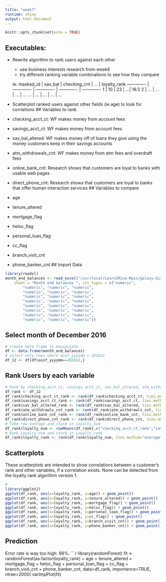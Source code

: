```yaml
---
title: "week7"
runtime: shiny
output: html_document
---
```


```r
knitr::opts_chunk$set(echo = TRUE)
```
## Executables: 
* Rewrite algorithm to rank users against each other
    + use business interests research from week6
    + try different ranking variable combinations to see how they compare
    
    ie:
    masked_id  | sav_bal | checking_cnt | ... | loyalty_rank 
    ------------- | ------------- | ------------- | ------------- | -------------
    1  | 10 | 23 | ...| 16.5
    2  | ... | ... | ... | ...
    ... | ... | ... | ... | ...
    
* Scatterplot ranked users against other fields (ie.age) to look for corrlations 
## Variables to rank
* checking_acct_ct: WF makes money from account fees
* savings_acct_ct: WF makes money from account fees
* sav_bal_altered: WF makes money off of loans they give using the money customers keep in their savings accounts 
* atm_withdrawals_cnt: WF makes money from atm fees and overdraft fees
* online_bank_cnt: Research shows that customers are loyal to banks with usable web pages
* direct_phone_cnt: Research shows that customers are loyal to banks that offer human interaction services
## Variables to compare
* age
* tenure_altered
* mortgage_flag
* heloc_flag
* personal_loan_flag
* cc_flag
* branch_visit_cnt
* phone_banker_cnt
## Import Data
```r
library(readxl)
month_end_balances <- read_excel("/usr/local/Learn2Mine-Main/galaxy-dist/lesson_datasets/Fake+Data+and+Metadata+-+Final+no+pass.xlsx", 
    sheet = "Month end balances ", col_types = c("numeric", 
        "numeric", "numeric", "numeric", 
        "numeric", "numeric", "numeric", 
        "numeric", "numeric", "numeric", 
        "numeric", "numeric", "numeric", 
        "numeric", "numeric", "numeric", 
        "numeric", "numeric", "numeric", 
        "numeric", "numeric", "numeric", 
        "numeric", "numeric", "numeric"))
```
## Select month of December 2016
```r
# create data frame to manipulate
df <- data.frame(month_end_balances)
# select only rows where asof_yyyymm = 201612
df_12 <- df[df$asof_yyyymm==201612,]
```
## Rank Users by each variable
```r
# Rank by checking_acct_ct, savings_acct_ct, sav_bal_altered, atm_withdrawls_cnt, online_bank_cnt, direct_phone_cnt
df_rank <- df_12
df_rank$checking_acct_ct_rank <- rank(df_rank$checking_acct_ct, ties.method= "average")
df_rank$savings_acct_ct_rank <- rank(df_rank$savings_acct_ct, ties.method= "average")
df_rank$sav_bal_altered_rank <- rank(df_rank$sav_bal_altered, ties.method= "average")
df_rank$atm_withdrawls_cnt_rank <- rank(df_rank$atm_withdrawls_cnt, ties.method= "average")
df_rank$online_bank_cnt_rank <- rank(df_rank$online_bank_cnt, ties.method= "average")
df_rank$direct_phone_cnt_rank <- rank(df_rank$direct_phone_cnt, ties.method= "average")
# Take row average and store in Loyalty_num
df_rank$loyalty_num <- rowMeans(df_rank[,c("checking_acct_ct_rank","savings_acct_ct_rank","sav_bal_altered_rank","atm_withdrawls_cnt_rank","online_bank_cnt_rank","direct_phone_cnt_rank")])
# Rank Loyalty_num and store in Loyalty_rank
df_rank$loyalty_rank <- rank(df_rank$loyalty_num, ties.method="average")
```
## Scatterplots
These scatterplots are intended to show correlations between a customer's rank and other variables, if a correlation exists. None can be detected from the loyalty rank algorithm version 1.
```r
#
library(ggplot2)
ggplot(df_rank, aes(x=loyalty_rank, y=age)) + geom_point()
ggplot(df_rank, aes(x=loyalty_rank, y=tenure_altered)) + geom_point()
ggplot(df_rank, aes(x=loyalty_rank, y=mortgage_flag)) + geom_point()
ggplot(df_rank, aes(x=loyalty_rank, y=heloc_flag)) + geom_point()
ggplot(df_rank, aes(x=loyalty_rank, y=personal_loan_flag)) + geom_point()
ggplot(df_rank, aes(x=loyalty_rank, y=cc_flag)) + geom_point()
ggplot(df_rank, aes(x=loyalty_rank, y=branch_visit_cnt)) + geom_point()
ggplot(df_rank, aes(x=loyalty_rank, y=phone_banker_cnt)) + geom_point()
```
## Prediction
Error rate is way too high: 98%.
```r
library(randomForest)
fit <- randomForest(as.factor(loyalty_rank) ~ age + tenure_altered + mortgage_flag + heloc_flag + personal_loan_flag + cc_flag + branch_visit_cnt + phone_banker_cnt,
                      data=df_rank, 
                      importance=TRUE, 
                      ntree=2000)
varImpPlot(fit)




